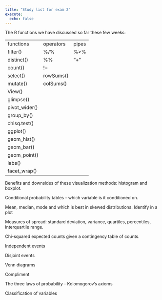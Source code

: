 ```yaml
---
title: "Study list for exam 2"
execute: 
  echo: false
---
```


The R functions we have discussed so far these few weeks:

|               |           |       |
|---------------|-----------|-------|
| functions     | operators | pipes |
| filter()      | %/%       | %\>%  |
| distinct()    | %%        | "+"   |
| count()       | !=        |       |
| select()      | rowSums() |       |
| mutate()      | colSums() |       |
| View()        |           |       |
| glimpse()     |           |       |
| pivot_wider() |           |       |
| group_by()    |           |       |
| chisq.test()  |           |       |
| ggplot()      |           |       |
| geom_hist()   |           |       |
| geom_bar()    |           |       |
| geom_point()  |           |       |
| labs()        |           |       |
| facet_wrap()  |           |       |

Benefits and downsides of these visualization methods: histogram and boxplot.

Conditional probability tables - which variable is it conditioned on.

Mean, median, mode and which is best in skewed distributions. Identify in a plot

Measures of spread: standard deviation, variance, quartiles, percentiles, interquartile range.

Chi-squared expected counts given a contingency table of counts.

Independent events

Disjoint events

Venn diagrams

Compliment

The three laws of probability - Kolomogorov's axioms

Classification of variables
